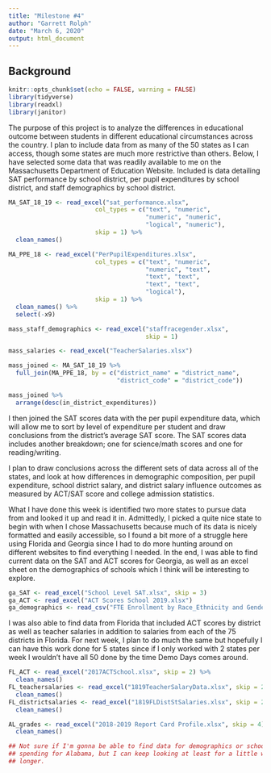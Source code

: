 ```yaml
---
title: "Milestone #4"
author: "Garrett Rolph"
date: "March 6, 2020"
output: html_document
---
```


## Background
```r
knitr::opts_chunk$set(echo = FALSE, warning = FALSE)
library(tidyverse)
library(readxl)
library(janitor)
```
The purpose of this project is to analyze the differences in educational outcome between students in different educational circumstances across the country. I plan to include data from as many of the 50 states as I can access, though some states are much more restrictive than others. Below, I have selected some data that was readily available to me on the Massachusetts Department of Education Website. Included is data detailing SAT performance by school district, per pupil expenditures by school district, and staff demographics by school district. 
```r
MA_SAT_18_19 <- read_excel("sat_performance.xlsx", 
                        col_types = c("text", "numeric",
                                      "numeric", "numeric",
                                      "logical", "numeric"),
                        skip = 1) %>% 
  clean_names() 

MA_PPE_18 <- read_excel("PerPupilExpenditures.xlsx",
                        col_types = c("text", "numeric",
                                      "numeric", "text",
                                      "text", "text",
                                      "text", "text",
                                      "logical"),
                        skip = 1) %>% 
  clean_names() %>% 
  select(-x9)

mass_staff_demographics <- read_excel("staffracegender.xlsx",
                                      skip = 1)

mass_salaries <- read_excel("TeacherSalaries.xlsx")

mass_joined <- MA_SAT_18_19 %>% 
  full_join(MA_PPE_18, by = c("district_name" = "district_name",
                              "district_code" = "district_code"))

mass_joined %>% 
  arrange(desc(in_district_expenditures))
```
I then joined the SAT scores data with the per pupil expenditure data, which will allow me to sort by level of expenditure per student and draw conclusions from the district's average SAT score. The SAT scores data includes another breakdown; one for science/math scores and one for reading/writing.

I plan to draw conclusions across the different sets of data across all of the states, and look at how differences in demographic composition, per pupil expenditure, school district salary, and district salary influence outcomes as measured by ACT/SAT score and college admission statistics. 

What I have done this week is identified two more states to pursue data from and looked it up and read it in. Admittedly, I picked a quite nice state to begin with when I chose Massachusetts because much of its data is nicely formatted and easily accessible, so I found a bit more of a struggle here using Florida and Georgia since I had to do more hunting around on different websites to find everything I needed. In the end, I was able to find current data on the SAT and ACT scores for Georgia, as well as an excel sheet on the demographics of schools which I think will be interesting to explore. 

```r
ga_SAT <- read_excel("School Level SAT.xlsx", skip = 3)
ga_ACT <- read_excel("ACT Scores School 2019.xlsx")
ga_demographics <- read_csv("FTE Enrollment by Race_Ethnicity and Gender Fiscal Year2020-1 Data Report.csv", skip = 3)
```

I was also able to find data from Florida that included ACT scores by district as well as teacher salaries in addition to salaries from each of the 75 districts in Florida. For next week, I plan to do much the same but hopefully I can have this work done for 5 states since if I only worked with 2 states per week I wouldn't have all 50 done by the time Demo Days comes around. 

```r
FL_ACT <- read_excel("2017ACTSchool.xlsx", skip = 2) %>% 
  clean_names()
FL_teachersalaries <- read_excel("1819TeacherSalaryData.xlsx", skip = 2) %>% 
  clean_names()
FL_districtsalaries <- read_excel("1819FLDistStSalaries.xlsx", skip = 2) %>% 
  clean_names()
```

```r
AL_grades <- read_excel("2018-2019 Report Card Profile.xlsx", skip = 4) %>% 
  clean_names()

## Not sure if I'm gonna be able to find data for demographics or school
## spending for Alabama, but I can keep looking at least for a little while
## longer.
```


